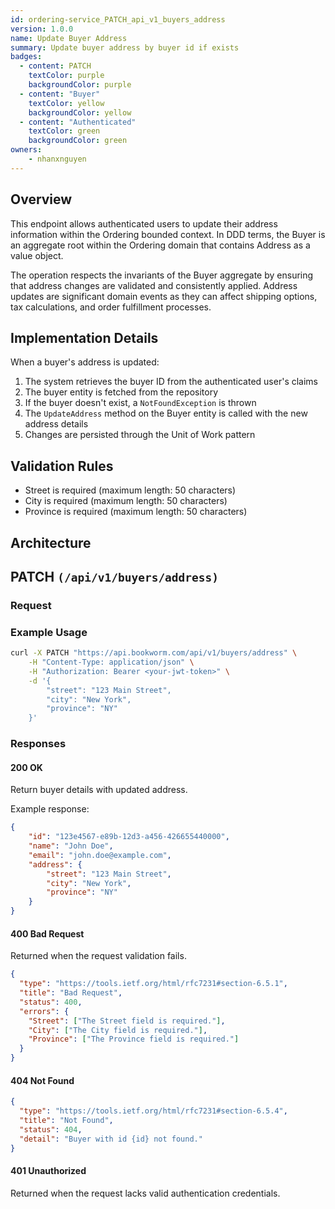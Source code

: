 ```yaml
---
id: ordering-service_PATCH_api_v1_buyers_address
version: 1.0.0
name: Update Buyer Address
summary: Update buyer address by buyer id if exists
badges:
  - content: PATCH
    textColor: purple
    backgroundColor: purple
  - content: "Buyer"
    textColor: yellow
    backgroundColor: yellow
  - content: "Authenticated"
    textColor: green
    backgroundColor: green
owners:
    - nhanxnguyen
---
```


## Overview

This endpoint allows authenticated users to update their address information within the Ordering bounded context. In DDD terms, the Buyer is an aggregate root within the Ordering domain that contains Address as a value object.

The operation respects the invariants of the Buyer aggregate by ensuring that address changes are validated and consistently applied. Address updates are significant domain events as they can affect shipping options, tax calculations, and order fulfillment processes.

## Implementation Details

When a buyer's address is updated:

1. The system retrieves the buyer ID from the authenticated user's claims
2. The buyer entity is fetched from the repository
3. If the buyer doesn't exist, a `NotFoundException` is thrown
4. The `UpdateAddress` method on the Buyer entity is called with the new address details
5. Changes are persisted through the Unit of Work pattern

## Validation Rules

- Street is required (maximum length: 50 characters)
- City is required (maximum length: 50 characters)
- Province is required (maximum length: 50 characters)

## Architecture

<NodeGraph />

## PATCH `(/api/v1/buyers/address)`

### Request

<SchemaViewer file="request-body.json" maxHeight="500" id="request-body" />

### Example Usage

```bash
curl -X PATCH "https://api.bookworm.com/api/v1/buyers/address" \
    -H "Content-Type: application/json" \
    -H "Authorization: Bearer <your-jwt-token>" \
    -d '{
        "street": "123 Main Street",
        "city": "New York",
        "province": "NY"
    }'
```

### Responses

#### <span className="text-green-500">200 OK</span>

Return buyer details with updated address.

<SchemaViewer file="response-200.json" maxHeight="500" id="response-200" />

Example response:

```json title="200 OK"
{
    "id": "123e4567-e89b-12d3-a456-426655440000",
    "name": "John Doe",
    "email": "john.doe@example.com",
    "address": {
        "street": "123 Main Street",
        "city": "New York",
        "province": "NY"
    }
}
```

#### <span className="text-red-500">400 Bad Request</span>

Returned when the request validation fails.

```json title="400 Bad Request"
{
  "type": "https://tools.ietf.org/html/rfc7231#section-6.5.1",
  "title": "Bad Request",
  "status": 400,
  "errors": {
    "Street": ["The Street field is required."],
    "City": ["The City field is required."],
    "Province": ["The Province field is required."]
  }
}
```

#### <span className="text-red-500">404 Not Found</span>

```json title="404 Not Found"
{
  "type": "https://tools.ietf.org/html/rfc7231#section-6.5.4",
  "title": "Not Found",
  "status": 404,
  "detail": "Buyer with id {id} not found."
}
```

#### <span className="text-red-500">401 Unauthorized</span>

Returned when the request lacks valid authentication credentials.
